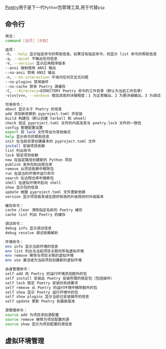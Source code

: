[Poetry](https://python-poetry.org/)用于是下一代`Python`包管理工具,用于代替`pip`

## 命令行

```bash
用法：
command [选项] [参数]

选项：
-h, --help 显示指定命令的帮助信息。如果没有指定命令，则显示 list 命令的帮助信息
-q, --quiet 不输出任何信息
-V, --version 显示应用程序版本
--ansi 强制使用 ANSI 输出
--no-ansi 禁用 ANSI 输出
-n, --no-interaction 不询问任何交互式问题
--no-plugins 禁用插件
--no-cache 禁用 Poetry 源缓存
-C, --directory=DIRECTORY Poetry 命令的工作目录（默认为当前工作目录）
-v|vv|vvv, --verbose 增加消息的详细程度：1 为正常输出，2 为更详细输出，3 为调试输出

可用命令：
about 显示关于 Poetry 的信息
add 添加新依赖到 pyproject.toml 并安装
build 构建包（默认创建 tarball 和 wheel）
check 验证 pyproject.toml 文件的内容及其与 poetry.lock 文件的一致性
config 管理配置设置
export 将 lock 文件导出为其他格式
help 显示命令的帮助信息
init 在当前目录创建基本的 pyproject.toml 文件
install 安装项目依赖
list 列出命令
lock 锁定项目依赖
new 在指定路径创建新的 Python 项目
publish 发布包到远程仓库
remove 从项目依赖中移除包
run 在适当的环境中运行命令
search 在远程仓库中搜索包
shell 在虚拟环境中启动 shell
show 显示包的信息
update 根据 pyproject.toml 文件更新依赖
version 显示项目版本或在提供有效的升级规则时升级版本

缓存命令：
cache clear 清除指定名称的 Poetry 缓存
cache list 列出 Poetry 的缓存

调试命令：
debug info 显示调试信息
debug resolve 调试依赖解析

环境命令：
env info 显示当前环境的信息
env list 列出与当前项目关联的所有虚拟环境
env remove 移除与项目关联的虚拟环境
env use 激活或为当前项目创建新的虚拟环境

自身管理命令：
self add 向 Poetry 的运行环境添加额外的包
self install 安装此 Poetry 安装所需的锁定包（包括插件）
self lock 锁定 Poetry 安装的系统要求
self remove 从 Poetry 的运行环境中移除额外的包
self show 显示 Poetry 运行环境中的包
self show plugins 显示当前已安装插件的信息
self update 更新 Poetry 到最新版本

源管理命令：
source add 为项目添加源配置
source remove 移除为项目配置的源
source show 显示为项目配置的源信息
```

## 虚拟环境管理


<PoetryEnvPathConfig/>
